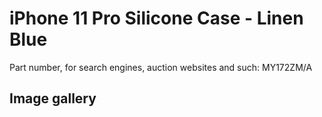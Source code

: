 
# iPhone 11 Pro Silicone Case - Linen Blue

Part number, for search engines, auction websites and such: MY172ZM/A

## Image gallery

<div style={{ width: "768px" }}>
  <GalleryComponent
    images={[
      {
        original: "/everysource/MY172.webp",
        thumbnail: "/everypreview/MY172.webp",
      },
      {
        original: "/everysource/MY172_AV1.webp",
        thumbnail: "/everypreview/MY172_AV1.webp",
      },
      {
        original: "/everysource/MY172_AV2.webp",
        thumbnail: "/everypreview/MY172_AV2.webp",
      },
      {
        original: "/everysource/MY172_AV3.webp",
        thumbnail: "/everypreview/MY172_AV3.webp",
      },
      {
        original: "/everysource/MY172_AV4.webp",
        thumbnail: "/everypreview/MY172_AV4.webp",
      },
      {
        original: "/everysource/MY172_AV5.webp",
        thumbnail: "/everypreview/MY172_AV5.webp",
      }
    ]}
  />
</div>